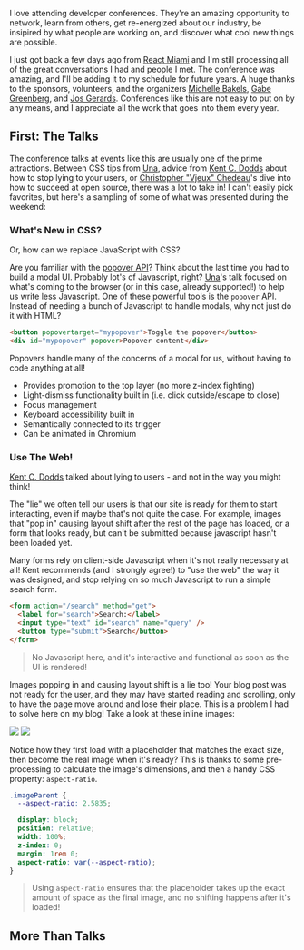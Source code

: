 

I love attending developer conferences. They're an amazing opportunity to network, learn from others,
get re-energized about our industry, be insipired by what people are working on, and discover what cool
new things are possible.

I just got back a few days ago from [React Miami](https://www.reactmiami.com/) and I'm still processing
all of the great conversations I had and people I met. The conference was amazing, and I'll be adding
it to my schedule for future years. A huge thanks to the sponsors, volunteers, and the organizers
[Michelle Bakels](https://twitter.com/michellebakels), [Gabe Greenberg](https://twitter.com/gabe_g2i),
and [Jos Gerards](https://twitter.com/josgerards88). Conferences like this are not easy to put on by any means,
and I appreciate all the work that goes into them every year.

## First: The Talks

The conference talks at events like this are usually one of the prime attractions. Between CSS tips from [Una](https://twitter.com/Una),
advice from [Kent C. Dodds](https://twitter.com/kentcdodds) about how to stop lying to your users, or
[Christopher "Vjeux" Chedeau](https://twitter.com/Vjeux)'s dive into how to succeed at open source, there was a lot to take in!
I can't easily pick favorites, but here's a sampling of some of what was presented during the weekend:

### What's New in CSS?

Or, how can we replace JavaScript with CSS?

Are you familiar with the [popover API](https://developer.mozilla.org/en-US/docs/Web/API/Popover_API)? Think about the last time you
had to build a modal UI. Probably lot's of Javascript, right? [Una](https://twitter.com/Una)'s talk focused on what's coming
to the browser (or in this case, already supported!) to help us write less Javascript. One of these powerful tools is the `popover`
API. Instead of needing a bunch of Javascript to handle modals, why not just do it with HTML?

```html
<button popovertarget="mypopover">Toggle the popover</button>
<div id="mypopover" popover>Popover content</div>
```

Popovers handle many of the concerns of a modal for us, without having to code anything at all!

- Provides promotion to the top layer (no more z-index fighting)
- Light-dismiss functionality built in (i.e. click outside/escape to close)
- Focus management
- Keyboard accessibility built in
- Semantically connected to its trigger
- Can be animated in Chromium

### Use The Web!

[Kent C. Dodds](https://twitter.com/kentcdodds) talked about lying to users - and not in the way you might think!

The "lie" we often tell our users is that our site is ready for them to start interacting, even if maybe that's not quite
the case. For example, images that "pop in" causing layout shift after the rest of the page has loaded, or a form
that looks ready, but can't be submitted because javascript hasn't been loaded yet.

Many forms rely on client-side Javascript when it's not really necessary at all! Kent recommends (and I strongly agree!) to "use the web"
the way it was designed, and stop relying on so much Javascript to run a simple search form.

```html
<form action="/search" method="get">
  <label for="search">Search:</label>
  <input type="text" id="search" name="query" />
  <button type="submit">Search</button>
</form>
```

> No Javascript here, and it's interactive and functional as soon as the UI is rendered!

Images popping in and causing layout shift is a lie too! Your blog post was not ready for the user, and they
may have started reading and scrolling, only to have the page move around and lose their place. This is a
problem I had to solve here on my blog! Take a look at these inline images:

![](react-miami-recap:popups.png)
![](react-miami-recap:beach.png)

Notice how they first load with a placeholder that matches the exact size, then become the real image when it's
ready? This is thanks to some pre-processing to calculate the image's dimensions, and then a handy CSS property:
`aspect-ratio`.

```css
.imageParent {
  --aspect-ratio: 2.5835;

  display: block;
  position: relative;
  width: 100%;
  z-index: 0;
  margin: 1rem 0;
  aspect-ratio: var(--aspect-ratio);
}
```

> Using `aspect-ratio` ensures that the placeholder takes up the exact amount of space as the final
> image, and no shifting happens after it's loaded!

## More Than Talks
